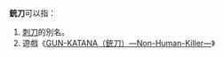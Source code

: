 '''銃刀'''可以指：
#[[刺刀|刺刀]]的別名。
#遊戲《[[GUN-KATANA（銃刀）—Non-Human-Killer—|GUN-KATANA（銃刀）—Non-Human-Killer—]]》

{{disambig|cat=二字消歧義}}